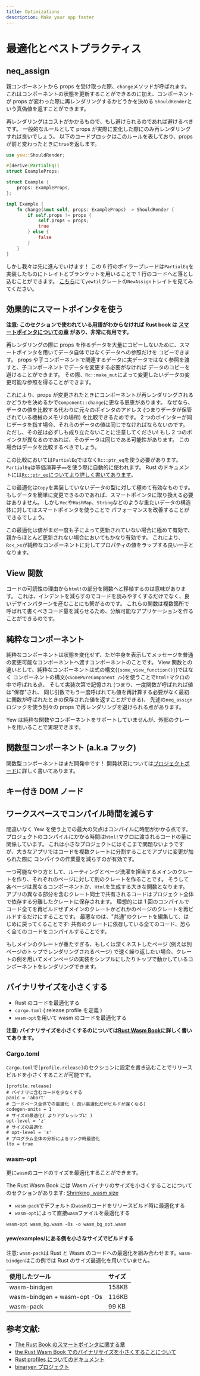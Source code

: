 ```yaml
---
title: Optimizations
description: Make your app faster
---
```


# 最適化とベストプラクティス

## neq_assign

親コンポーネントから props を受け取った際、`change`メソッドが呼ばれます。
これはコンポーネントの状態を更新することができるのに加え、コンポーネントが props が変わった際に再レンダリングするかどうかを決める
`ShouldRender`という真偽値を返すことができます。

再レンダリングはコストがかかるもので、もし避けられるのであれば避けるべきです。
一般的なルールとして props が実際に変化した際にのみ再レンダリングすれば良いでしょう。
以下のコードブロックはこのルールを表しており、props が前と変わったときに`true`を返します。

```rust
use yew::ShouldRender;

#[derive(PartialEq)]
struct ExampleProps;

struct Example {
    props: ExampleProps,
};

impl Example {
    fn change(&mut self, props: ExampleProps) -> ShouldRender {
        if self.props != props {
            self.props = props;
            true
        } else {
            false
        }
    }
}
```

しかし我々は先に進んでいけます！
この 6 行のボイラープレードは`PartialEq`を実装したものにトレイトとブランケットを用いることで 1 行のコードへと落とし込むことができます。
[こちら](https://docs.rs/yewtil/*/yewtil/trait.NeqAssign.html)にて`yewtil`クレートの`NewAssign`トレイトを見てみてください。

## 効果的にスマートポインタを使う

**注意: このセクションで使われている用語がわからなければ Rust book は
[スマートポインタについての章](https://doc.rust-lang.org/book/ch15-00-smart-pointers.html)
があり、非常に有用です。**

再レンダリングの際に props を作るデータを大量にコピーしないために、スマートポインタを用いてデータ自体ではなくデータへの参照だけを
コピーできます。
props や子コンポーネントで関連するデータに実データではなく参照を渡すと、子コンポーネントでデータを変更する必要がなければ
データのコピーを避けることができます。
その際、`Rc::make_mut`によって変更したいデータの変更可能な参照を得ることができます。

これにより、props が変更されたときにコンポーネントが再レンダリングされるかどうかを決めるかで`Component::change`に更なる恩恵があります。
なぜなら、データの値を比較する代わりに元々のポインタのアドレス (つまりデータが保管されている機械のメモリの場所) を比較できるためです。
2 つのポインターが同じデータを指す場合、それらのデータの値は同じでなければならないのです。
ただし、その逆は必ずしも成り立たないことに注意してください!
もし 2 つのポインタが異なるのであれば、そのデータは同じである可能性があります。
この場合はデータを比較するべきでしょう。

この比較においては`PartialEq`ではなく`Rc::ptr_eq`を使う必要があります。
`PartialEq`は等価演算子`==`を使う際に自動的に使われます。
Rust のドキュメントには[`Rc::ptr_eq`についてより詳しく書いてあります](https://doc.rust-lang.org/stable/std/rc/struct.Rc.html#method.ptr_eq)。

この最適化は`Copy`を実装していないデータの型に対して極めて有効なものです。
もしデータを簡単に変更できるのであれば、スマートポインタに取り換える必要はありません。
しかし`Vec`や`HashMap`、`String`などのような重たいデータの構造体に対してはスマートポインタを使うことで
パフォーマンスを改善することができるでしょう。

この最適化は値がまだ一度も子によって更新されていない場合に極めて有効で、親からほとんど更新されない場合においてもかなり有効です。
これにより、`Rc<_>s`が純粋なコンポーネントに対してプロパティの値をラップする良い一手となります。

## View 関数

コードの可読性の理由から`html!`の部分を関数へと移植するのは意味があります。
これは、インデントを減らすのでコードを読みやすくするだけでなく、良いデザインパターンを産むことにも繋がるのです。
これらの関数は複数箇所で呼ばれて書くべきコード量を減らせるため、分解可能なアプリケーションを作ることができるのです。

## 純粋なコンポーネント

純粋なコンポーネントは状態を変化せず、ただ中身を表示してメッセージを普通の変更可能なコンポーネントへ渡すコンポーネントのことです。
View 関数との違いとして、純粋なコンポーネントは式の構文\(`{some_view_function()}`\)ではなく
コンポーネントの構文\(`<SomePureComponent />`\)を使うことで`html!`マクロの中で呼ばれる点、
そして実装次第で記憶され (つまり、一度関数が呼ばれれば値は"保存"され、
同じ引数でもう一度呼ばれても値を再計算する必要がなく最初に関数が呼ばれたときの保存された値を返すことができる)、
先述の`neq_assign`ロジックを使う別々の props で再レンダリングを避けられる点があります。

Yew は純粋な関数やコンポーネントをサポートしていませんが、外部のクレートを用いることで実現できます。

## 関数型コンポーネント (a.k.a フック)

関数型コンポーネントはまだ開発中です！
開発状況については[プロジェクトボード](https://github.com/yewstack/yew/projects/3)に詳しく書いてあります。

## キー付き DOM ノード

## ワークスペースでコンパイル時間を減らす

間違いなく Yew を使う上での最大の欠点はコンパイルに時間がかかる点です。
プロジェクトのコンパイルにかかる時間は`html!`マクロに渡されるコードの量に関係しています。
これは小さなプロジェクトにはそこまで問題ないようですが、大きなアプリではコードを複数クレートに分割することでアプリに変更が加られた際に
コンパイラの作業量を減らすのが有効です。

一つ可能なやり方として、ルーティングとページ洗濯を担当するメインのクレートを作り、それぞれのページに対して別のクレートを作ることです。
そうして各ページは異なるコンポーネントか、`Html`を生成する大きな関数となります。
アプリの異なる部分を含むクレート同士で共有されるコードはプロジェクト全体で依存する分離したクレートに保存されます。
理想的には 1 回のコンパイルでコード全てを再ビルドせずメインのクレートかどれかのページのクレートを再ビルドするだけにすることです。
最悪なのは、"共通"のクレートを編集して、はじめに戻ってくることです:
共有のクレートに依存している全てのコード、恐らく全てのコードをコンパイルすることです。

もしメインのクレートが重たすぎる、もしくは深くネストしたページ (例えば別ページのトップでレンダリングされるページ)
で速く繰り返したい場合、クレートの例を用いてメインページの実装をシンプルにしたりトップで動かしているコンポーネントをレンダリングできます。

## バイナリサイズを小さくする

- Rust のコードを最適化する
- `cargo.toml` \( release profile を定義 \)
- `wasm-opt`を用いて wasm のコードを最適化する

**注意: バイナリサイズを小さくするのについては[Rust Wasm Book](https://rustwasm.github.io/book/reference/code-size.html#optimizing-builds-for-code-size)に詳しく書いてあります。**

### Cargo.toml

`Cargo.toml`で`[profile.release]`のセクションに設定を書き込むことでリリースビルドを小さくすることが可能です。

```text
[profile.release]
# バイナリに含むコードを少なくする
panic = 'abort'
# コードベース全体での最適化 ( 良い最適化だがビルドが遅くなる)
codegen-units = 1
# サイズの最適化( よりアグレッシブに )
opt-level = 'z'
# サイズの最適化
# opt-level = 's'
# プログラム全体の分析によるリンク時最適化
lto = true
```

### wasm-opt

更に`wasm`のコードのサイズを最適化することができます。

The Rust Wasm Book には Wasm バイナリのサイズを小さくすることについてのセクションがあります:
[Shrinking .wasm size](https://rustwasm.github.io/book/game-of-life/code-size.html)

- `wasm-pack`でデフォルトの`wasm`のコードをリリースビルド時に最適化する
- `wasm-opt`によって直接`wasm`ファイルを最適化する

```text
wasm-opt wasm_bg.wasm -Os -o wasm_bg_opt.wasm
```

#### yew/examples/にある例を小さなサイズでビルドする

注意: `wasm-pack`は Rust と Wasm のコードへの最適化を組み合わせます。`wasm-bindgen`はこの例では Rust のサイズ最適化を用いていません。

| 使用したツール              | サイズ |
| :-------------------------- | :----- |
| wasm-bindgen                | 158KB  |
| wasm-bindgen + wasm-opt -Os | 116KB  |
| wasm-pack                   | 99 KB  |

## 参考文献:

- [The Rust Book のスマートポインタに関する章](https://doc.rust-lang.org/book/ch15-00-smart-pointers.html)
- [the Rust Wasm Book でのバイナリサイズを小さくすることについて](https://rustwasm.github.io/book/reference/code-size.html#optimizing-builds-for-code-size)
- [Rust profiles についてのドキュメント](https://doc.rust-lang.org/cargo/reference/profiles.html)
- [binaryen プロジェクト](https://github.com/WebAssembly/binaryen)
